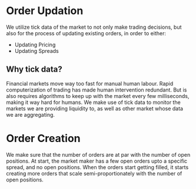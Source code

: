 # Order Updation

We utilize tick data of the market to not only make trading decisions, but also for the process of updating existing orders,
in order to either:

- Updating Pricing
- Updating Spreads

## Why tick data?

Financial markets move way too fast for manual human labour. Rapid computerization of trading has made human intervention redundant.
But is also requires algorithms to keep up with the market every few milliseconds, making it way hard for humans. We make use of tick
data to monitor the markets we are providing liquidity to, as well as other market whose data we are aggregating.

# Order Creation

We make sure that the number of orders are at par with the number of open positions. At start, the market maker has a few open orders
upto a specific spread, and no open positions. When the orders start getting filled, it starts creating more orders that scale semi-proportionately
with the number of open positions.
